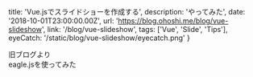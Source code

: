   title: 'Vue.jsでスライドショーを作成する',
  description:
    'やってみた',
  date: '2018-10-01T23:00:00.00Z',
  url: 'https://blog.ohoshi.me/blog/vue-slideshow',
  link: '/blog/vue-slideshow',
  tags: ['Vue', 'Slide', 'Tips'],
  eyeCatch: '/static/blog/vue-slideshow/eyecatch.png'
}

旧ブログより  
eagle.jsを使ってみた